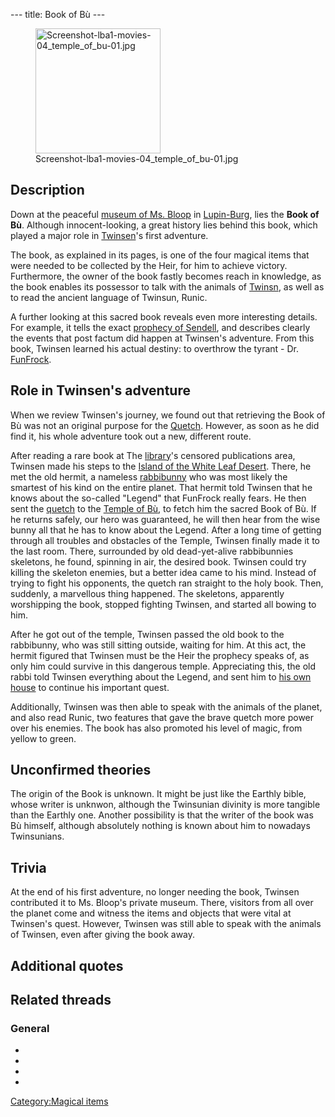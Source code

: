 ---
title: Book of Bù
---

[[Image:Screenshot-lba1-movies-04_temple_of_bu-01.jpg|right|200px]]

{{Quote|
Quote=The day will come when someone from the present or future species will rise up and say, 'This world is mine from now on, and the key to all powers belongs to me!' This day will surely come because avarice and violence harbor in the hearts of all species of the universe. If the peril on this day is too great, the Chosen One will come forth. He will rise up against the tyrant and overthrow him. He will free and reunite the people, because throughout the years, the Chosen One's ancestors will have prepared him for his victory. They will have left information and weapons in his dwelling. The Chosen One, also known as the Heir, will, however, have to gather together four magical symbols if he hopes to be victorious: the Tunic, the Book of Bש, Sendell's Medallion and a Flask of Clear Water. On the day of peril Sendell will visit the Heir in his sleep and announce the coming of the final combat. The Heir will then have to go to the Well of Sendell where the goddess will endow her powers on him!|
Character=Book of Bù}}

==Description==
Down at the peaceful [[Miss Bloop's Private Museum|museum of Ms. Bloop]] in [[Lupin-Burg]], lies the '''Book of Bù'''. Although innocent-looking, a great history lies behind this book, which played a major role in [[Twinsen]]'s first adventure.

The book, as explained in its pages, is one of the four magical items that were needed to be collected by the Heir, for him to achieve victory. Furthermore, the owner of the book fastly becomes reach in knowledge, as the book enables its possessor to talk with the animals of [[Twinsn]], as well as to read the ancient language of Twinsun, Runic.

A further looking at this sacred book reveals even more interesting details. For example, it tells the exact [[prophecy of Sendell]], and describes clearly the events that post factum did happen at Twinsen's adventure. From this book, Twinsen learned his actual destiny: to overthrow the tyrant - Dr. [[FunFrock]].

==Role in Twinsen's adventure==
When we review Twinsen's journey, we found out that retrieving the Book of Bù was not an original purpose for the [[Quetch]]. However, as soon as he did find it, his whole adventure took out a new, different route.

After reading a rare book at The [[library]]'s censored publications area, Twinsen made his steps to the [[Island of the White Leaf Desert]]. There, he met the old hermit, a nameless [[rabbibunny]] who was most likely the smartest of his kind on the entire planet. That hermit told Twinsen that he knows about the so-called "Legend" that FunFrock really fears. He then sent the [[quetch]] to the [[Temple of Bù]], to fetch him the sacred Book of Bù. If he returns safely, our hero was guaranteed, he will then hear from the wise bunny all that he has to know about the Legend. After a long time of getting through all troubles and obstacles of the Temple, Twinsen finally made it to the last room. There, surrounded by old dead-yet-alive rabbibunnies skeletons, he found, spinning in air, the desired book. Twinsen could try killing the skeleton enemies, but a better idea came to his mind. Instead of trying to fight his opponents, the quetch ran straight to the holy book. Then, suddenly, a marvellous thing happened. The skeletons, apparently worshipping the book, stopped fighting Twinsen, and started all bowing to him.

After he got out of the temple, Twinsen passed the old book to the rabbibunny, who was still sitting outside, waiting for him. At this act, the hermit figured that Twinsen must be the Heir the prophecy speaks of, as only him could survive in this dangerous temple. Appreciating this, the old rabbi told Twinsen everything about the Legend, and sent him to [[Twinsen's house|his own house]] to continue his important quest.

Additionally, Twinsen was then able to speak with the animals of the planet, and also read Runic, two features that gave the brave quetch more power over his enemies. The book has also promoted his level of magic, from yellow to green.

==Unconfirmed theories==
The origin of the Book is unknown. It might be just like the Earthly bible, whose writer is unknwon, although the Twinsunian divinity is more tangible than the Earthly one. Another possibility is that the writer of the book was Bù himself, although absolutely nothing is known about him to nowadays Twinsunians.

==Trivia==
At the end of his first adventure, no longer needing the book, Twinsen contributed it to Ms. Bloop's private museum. There, visitors from all over the planet come and witness the items and objects that were vital at Twinsen's quest. However, Twinsen was still able to speak with the animals of Twinsen, even after giving the book away.

==Additional quotes==
{{Quote|
Quote=This book is a keeper of knowledge. It allows you to read the rocks and to talk to the animals.|
Character=Description at Temple of Bù}}
{{Quote|
Quote= Book of Bù (and PROPHECY). (ENTER) key. Used to read the prophecy. With this magical symbol, you have just earned the second level of power. You can now also read runes and talk to animals.|
Character=Official description}}
{{Quote|
Quote= Very strange indeed. I'm just an old fool who would like to grow flowers in the desert, but... I know about this Legend that Dr. FunFrock forbade. I'll tell you what I know if you bring me a sacred book. It is in the Temple of Bù which was buried by a violent sand storm. You can still get in, however, through one of the ventilation shafts still visible just behind me. But be careful: there is danger everywhere!|
Character=The old rabbibunny}}
{{Quote|
Quote= Only the Heir could have survived in that Temple! You are the Chosen One that the prophecy spoke of. You are worthy of keeping the Book of Bù, Twinsen. It will allow you to decipher the runes and to speak to the animals. The prophecy that must be accomplished is also revealed in its pages: you must overthrow Dr. FunFrock, the despot who has destroyed the harmony that once existed on this planet. In my dreams, I saw him profaning the Well of Sendell, which caused the immediate destruction of this world. You must go to the Well of Sendell to save us from Dr. FunFrock. I don't know where this well is, but your ancestors must have left instructions for you, somewhere in your home.|
Character=The old rabbibunny}}
{{Quote|
Quote=Book of Bù. It allows me to speak with the animals of Twinsun.|
Character=Twinsen}}

==Related threads==
===General===
* {{thread|id=8325|title=Book of Bu}}
* {{thread|id=7201|title=Eh...}}
* {{thread|id=6382|title=LBA loophole thread}}
* {{thread|id=6013|title=Future species?}}

[[Category:Magical items]]